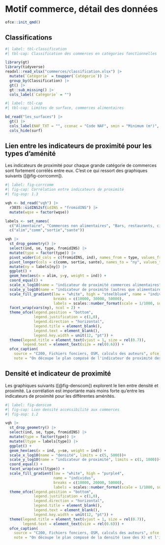 # Motif commerce, détail des données  {#sec-enquetes}

```r
ofce::init_qmd()
```

## Classifications

```r
#| label: tbl-classification
#| tbl-cap: Classification des commerces en catégories fonctionnelles

library(gt)
library(tidyverse)
readxl::read_xlsx("commerces/classification.xlsx") |> 
  mutate(`Catégorie` = toupper(`Catégorie`)) |> 
  group_by(Classification) |> 
  gt() |>  
  gt::sub_missing() |> 
  cols_label(`Catégorie` = "")
```

```r
#| label: tbl-cap
#| tbl-cap: Limites de surface, commerces alimentaires

bd_read("les_surfaces") |> 
  gt() |> 
  cols_label(NAF_TXT = "", cconac = "Code NAF", smin = "Minimum (m²)", smax = "Maximum (m²)") |> 
  cols_hide(surf) 

```

## Lien entre les indicateurs de proximité pour les types d'aménité

Les indicateurs de proximité pour chaque grande catégorie de commerces sont fortement corrélés entre eux. C'est ce qui ressort des graphiques suivants ([@fig-corrcomm]).

```r
#| label: fig-corrcomm
#| fig-cap: Corrélation entre indicateurs de proximité
#| fig-asp: 1.3

vqh <- bd_read("vqh") |>
  r3035::sidINS2sf(idINS = "fromidINS") |> 
  mutate(wqse = factor(wqse))

labels <- set_names(
  c("Alimentaire", "Commerces non alimentaires", "Bars, restaurants, cinémas", "Santé humaine"), 
  c("alim","comm","sortie","sante"))

vqh |> 
  st_drop_geometry() |> 
  select(ind, se, type, fromidINS) |> 
  mutate(type = factor(type)) |> 
  pivot_wider(id_cols = c(fromidINS, ind), names_from = type, values_from = se) |> 
  pivot_longer(cols = c(comm, sortie, sante), names_to = "ny", values_to = "y") |> 
  mutate(ny = labels[ny]) |> 
  ggplot() +
  geom_hex(aes(x = alim, y=y, weight = ind)) +
  coord_equal() +
  scale_x_log10(name = "indicateur de proximité commerces alimentaires", limits = c(1, 1000)) +
  scale_y_log10(name = "indicateur de proximité (autres que alimentaire)", limits = c(1, 1000)) +
  scale_fill_gradient(low = "white", high = "steelblue4", name = "individus",
                      breaks = c(10000, 30000, 50000),
                      labels = scales::number_format(scale = 1/1000, suffix = "k"))+
  facet_wrap(vars(ny), ncol = 2) +
  theme_ofce(legend.position = "bottom",
             legend.justification = c(1,0),
             legend.direction = "horizontal",
             legend.title = element_blank(),
             legend.text = element_blank(),
             legend.key.width = unit(12, "pt")) +
  theme(legend.title = element_text(vjust = 1, size = rel(0.7)),
        legend.text = element_text(size = rel(0.6))) +
  ofce_caption(
    source = "C200, Fichiers fonciers, OSM, calculs des auteurs", ofce = FALSE,
    note = "On découpe le plan composé de l'indicateur de proximité des commerces alimentaires (axe des X) et l'indicateur de proximité des autres commerces (axe des Y) avec des hexagones. On compte à l'intérieur de ces hexagones la population résidente et la couleur est d'autant plus foncée que le nombre d'habitants est élevé. Chaque graphique représente la corrélation entre les indicateurs, ainsi les hexagones en diagonale dans le graphique le plus à cause sont ceux où se trouve la population. On observe 2 pôles (proximité très élevée, le centre de Marseile) et proximité élevée (autres centre-villes).")
```

## Densité et indicateur de proximité

Les graphiques suivants ([@fig-denscom]) explorent le lien entre densité et proximité. La corrélation est importante mais moins forte qu'entre les indicateurs de proximité pour les différentes aménités.

```r
#| label: fig-denscom
#| fig-cap: Lien densité accessibilité aux commerces
#| fig-asp: 1.2

vqh |> 
  st_drop_geometry() |> 
  select(ind, se, type, fromidINS) |> 
  mutate(type = factor(type)) |> 
  mutate(ltype = labels[type]) |> 
  ggplot() +
  geom_hex(aes(x = ind, y=se, weight = ind)) +
  scale_x_log10(name = "densité", limits = c(5, 5000))+
  scale_y_log10(name = "indicateur de proximité", limits = c(1, 1000))+
  coord_equal() +
  facet_wrap(vars(ltype)) +
  scale_fill_gradient(low = "white", high = "purple4",
                      name = "individus",
                      breaks = c(10000, 20000, 50000),
                      labels = scales::number_format(scale = 1/1000, suffix = "k"))+
  theme_ofce(legend.position = "bottom",
             legend.justification = c(1,0),
             legend.direction = "horizontal",
             legend.title = element_blank(),
             legend.text = element_blank(),
             legend.key.width = unit(12, "pt")) +
  theme(legend.title = element_text(vjust = 1, size = rel(0.7)),
        legend.text = element_text(size = rel(0.6))) +
  ofce_caption(
    source = "C200, Fichiers fonciers, OSM, calculs des auteurs", ofce = FALSE, 
    note = "On découpe le plan composé de la densité (axe des X) et l'indicateur de proximité des aménités (axe des Y) avec des hexagones. On compte à l'intérieur de ces hexagones la population résidente et la couleur est d'autant plus foncée que le nombre d'habitants est élevé. Chaque graphique représente la corrélation entre les indicateurs de proximité et la densité.") 
```
